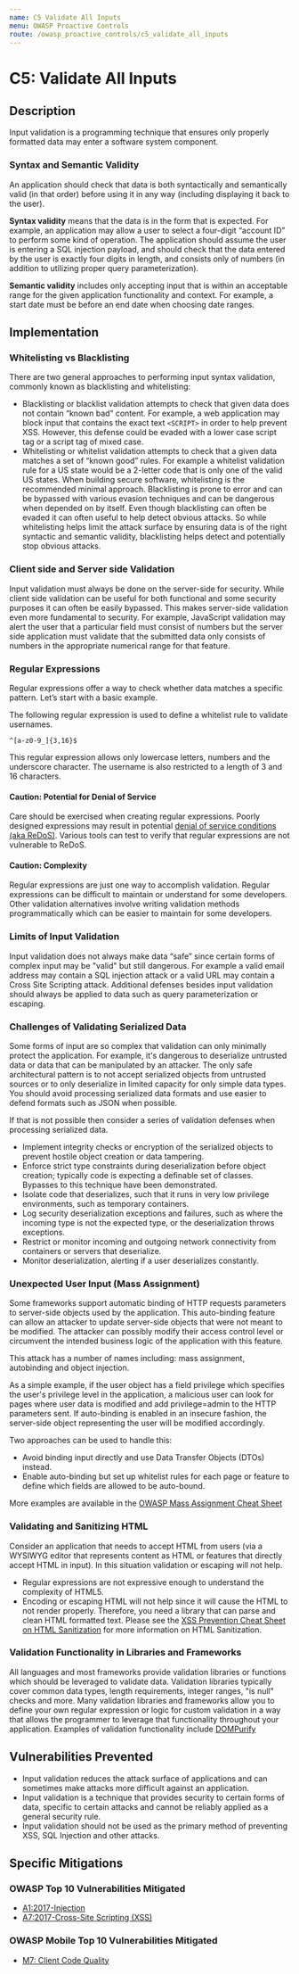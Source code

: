 ```yaml
---
name: C5 Validate All Inputs
menu: OWASP Proactive Controls
route: /owasp_proactive_controls/c5_validate_all_inputs
---
```


# C5: Validate All Inputs

## Description

Input validation is a programming technique that ensures only properly formatted data may
enter a software system component.

### Syntax and Semantic Validity

An application should check that data is both syntactically and semantically valid (in that
order) before using it in any way (including displaying it back to the user).

**Syntax validity** means that the data is in the form that is expected. For example, an application
may allow a user to select a four-digit “account ID” to perform some kind of operation. The
application should assume the user is entering a SQL injection payload, and should check that
the data entered by the user is exactly four digits in length, and consists only of numbers (in
addition to utilizing proper query parameterization).

**Semantic validity** includes only accepting input that is within an acceptable range for the given
application functionality and context. For example, a start date must be before an end date
when choosing date ranges.

## Implementation

### Whitelisting vs Blacklisting

There are two general approaches to performing input syntax validation, commonly known as
blacklisting and whitelisting:
- Blacklisting or blacklist validation attempts to check that given data does not contain
“known bad” content. For example, a web application may block input that contains
the exact text `<SCRIPT>` in order to help prevent XSS. However, this defense could
be evaded with a lower case script tag or a script tag of mixed case.
- Whitelisting or whitelist validation attempts to check that a given data matches a set
of “known good” rules. For example a whitelist validation rule for a US state would be
a 2-letter code that is only one of the valid US states.
When building secure software, whitelisting is the recommended minimal approach.
Blacklisting is prone to error and can be bypassed with various evasion techniques and can be
dangerous when depended on by itself. Even though blacklisting can often be evaded it can 
often useful to help detect obvious attacks. So while whitelisting helps limit the attack surface
by ensuring data is of the right syntactic and semantic validity, blacklisting helps detect and
potentially stop obvious attacks. 

### Client side and Server side Validation

Input validation must always be done on the server-side for security. While client side
validation can be useful for both functional and some security purposes it can often be easily
bypassed. This makes server-side validation even more fundamental to security. For example,
JavaScript validation may alert the user that a particular field must consist of numbers but the
server side application must validate that the submitted data only consists of numbers in the
appropriate numerical range for that feature.

### Regular Expressions

Regular expressions offer a way to check whether data matches a specific pattern. Let’s start
with a basic example.

The following regular expression is used to define a whitelist rule to validate usernames.

```
^[a-z0-9_]{3,16}$
```

This regular expression allows only lowercase letters, numbers and the underscore character.
The username is also restricted to a length of 3 and 16 characters.

#### Caution: Potential for Denial of Service

Care should be exercised when creating regular expressions. Poorly designed expressions may
result in potential [denial of service conditions (aka ReDoS)](/attacks_explained/redos). Various tools can test to verify that
regular expressions are not vulnerable to ReDoS.

#### Caution: Complexity

Regular expressions are just one way to accomplish validation. Regular expressions can be
difficult to maintain or understand for some developers. Other validation alternatives involve
writing validation methods programmatically which can be easier to maintain for some
developers.


### Limits of Input Validation

Input validation does not always make data “safe” since certain forms of complex input may
be "valid" but still dangerous. For example a valid email address may contain a SQL injection
attack or a valid URL may contain a Cross Site Scripting attack. Additional defenses besides
input validation should always be applied to data such as query parameterization or escaping.

### Challenges of Validating Serialized Data 

Some forms of input are so complex that validation can only minimally protect the
application. For example, it's dangerous to deserialize untrusted data or data that can be
manipulated by an attacker. The only safe architectural pattern is to not accept serialized
objects from untrusted sources or to only deserialize in limited capacity for only simple data
types. You should avoid processing serialized data formats and use easier to defend formats
such as JSON when possible.

If that is not possible then consider a series of validation defenses when processing serialized
data.

- Implement integrity checks or encryption of the serialized objects to prevent hostile
object creation or data tampering.
- Enforce strict type constraints during deserialization before object creation; typically
code is expecting a definable set of classes. Bypasses to this technique have been
demonstrated.
- Isolate code that deserializes, such that it runs in very low privilege environments,
such as temporary containers.
- Log security deserialization exceptions and failures, such as where the incoming type is
not the expected type, or the deserialization throws exceptions.
- Restrict or monitor incoming and outgoing network connectivity from containers or
servers that deserialize.
- Monitor deserialization, alerting if a user deserializes constantly.


### Unexpected User Input (Mass Assignment)

Some frameworks support automatic binding of HTTP requests parameters to server-side
objects used by the application. This auto-binding feature can allow an attacker to update
server-side objects that were not meant to be modified. The attacker can possibly modify
their access control level or circumvent the intended business logic of the application with
this feature.

This attack has a number of names including: mass assignment, autobinding and object
injection.

As a simple example, if the user object has a field privilege which specifies the user's privilege
level in the application, a malicious user can look for pages where user data is modified and
add privilege=admin to the HTTP parameters sent. If auto-binding is enabled in an insecure
fashion, the server-side object representing the user will be modified accordingly.

Two approaches can be used to handle this:

- Avoid binding input directly and use Data Transfer Objects (DTOs) instead.
- Enable auto-binding but set up whitelist rules for each page or feature to define which
fields are allowed to be auto-bound.

More examples are available in the [OWASP Mass Assignment Cheat Sheet](https://cheatsheetseries.owasp.org/cheatsheets/Mass_Assignment_Cheat_Sheet.html)

### Validating and Sanitizing HTML

Consider an application that needs to accept HTML from users (via a WYSIWYG editor that
represents content as HTML or features that directly accept HTML in input). In this situation
validation or escaping will not help.
- Regular expressions are not expressive enough to understand the complexity of
HTML5.
- Encoding or escaping HTML will not help since it will cause the HTML to not render
properly.
Therefore, you need a library that can parse and clean HTML formatted text. Please see the
[XSS Prevention Cheat Sheet on HTML Sanitization](https://cheatsheetseries.owasp.org/cheatsheets/Cross_Site_Scripting_Prevention_Cheat_Sheet.html) for more information on HTML Sanitization.

### Validation Functionality in Libraries and Frameworks

All languages and most frameworks provide validation libraries or functions which should be
leveraged to validate data. Validation libraries typically cover common data types, length requirements, integer ranges, "is null" checks and more. Many validation libraries and
frameworks allow you to define your own regular expression or logic for custom validation in
a way that allows the programmer to leverage that functionality throughout your application.
Examples of validation functionality include [DOMPurify](https://github.com/cure53/DOMPurify)

## Vulnerabilities Prevented

- Input validation reduces the attack surface of applications and can sometimes make
attacks more difficult against an application.
- Input validation is a technique that provides security to certain forms of data, specific
to certain attacks and cannot be reliably applied as a general security rule.
- Input validation should not be used as the primary method of preventing XSS, SQL
Injection and other attacks.

## Specific Mitigations

### OWASP Top 10 Vulnerabilities Mitigated

- [A1:2017-Injection](/owasp/a1_injection)
- [A7:2017-Cross-Site Scripting (XSS)](/owasp/a7_cross-site_scripting_xss)


### OWASP Mobile Top 10 Vulnerabilities Mitigated

- [M7: Client Code Quality](https://owasp.org/www-project-mobile-top-10/2016-risks/m7-client-code-quality)